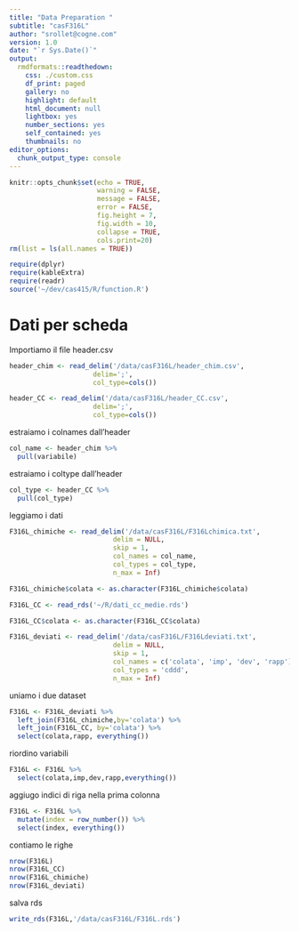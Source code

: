 ```yaml
---
title: "Data Preparation "
subtitle: "casF316L"
author: "srollet@cogne.com"
version: 1.0 
date: "`r Sys.Date()`"
output:
  rmdformats::readthedown:
    css: ./custom.css
    df_print: paged
    gallery: no
    highlight: default
    html_document: null
    lightbox: yes
    number_sections: yes
    self_contained: yes
    thumbnails: no
editor_options:
  chunk_output_type: console
---
```


```r
knitr::opts_chunk$set(echo = TRUE,
                      warning = FALSE,
                      message = FALSE,
                      error = FALSE,
                      fig.height = 7,
                      fig.width = 10,
                      collapse = TRUE,
                      cols.print=20)
rm(list = ls(all.names = TRUE))

require(dplyr)
require(kableExtra)
require(readr)
source('~/dev/cas415/R/function.R')
```

# Dati per scheda

Importiamo il file header.csv


```r
header_chim <- read_delim('/data/casF316L/header_chim.csv', 
                     delim=';',
                     col_type=cols())

header_CC <- read_delim('/data/casF316L/header_CC.csv', 
                     delim=';',
                     col_type=cols())


```

estraiamo i colnames dall'header

```r
col_name <- header_chim %>% 
  pull(variabile)
```

estraiamo i coltype dall'header

```r
col_type <- header_CC %>% 
  pull(col_type)
```



leggiamo i dati 

```r
F316L_chimiche <- read_delim('/data/casF316L/F316Lchimica.txt',
                          delim = NULL,
                          skip = 1,
                          col_names = col_name,
                          col_types = col_type,
                          n_max = Inf)

F316L_chimiche$colata <- as.character(F316L_chimiche$colata)

```

```r
F316L_CC <- read_rds('~/R/dati_cc_medie.rds')

F316L_CC$colata <- as.character(F316L_CC$colata)

```

```r
F316L_deviati <- read_delim('/data/casF316L/F316Ldeviati.txt',
                          delim = NULL,
                          skip = 1,
                          col_names = c('colata', 'imp', 'dev', 'rapp'),
                          col_types = 'cddd',
                          n_max = Inf)

```



uniamo i due dataset

```r

F316L <- F316L_deviati %>% 
  left_join(F316L_chimiche,by='colata') %>% 
  left_join(F316L_CC, by='colata') %>% 
  select(colata,rapp, everything())

```


riordino variabili

```r
F316L <- F316L %>% 
  select(colata,imp,dev,rapp,everything())
```

aggiugo indici di riga nella prima colonna

```r
F316L <- F316L %>% 
  mutate(index = row_number()) %>% 
  select(index, everything())
```

contiamo le righe 

```r
nrow(F316L)
nrow(F316L_CC)
nrow(F316L_chimiche)
nrow(F316L_deviati)
```

salva rds

```r
write_rds(F316L,'/data/casF316L/F316L.rds')
```


